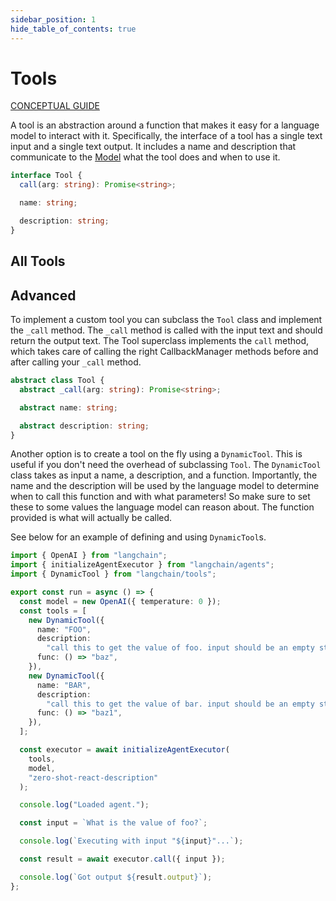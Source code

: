 ```yaml
---
sidebar_position: 1
hide_table_of_contents: true
---
```



# Tools

[CONCEPTUAL GUIDE](https://docs.langchain.com/docs/components/agents/tool)

A tool is an abstraction around a function that makes it easy for a language model to interact with it. Specifically, the interface of a tool has a single text input and a single text output. It includes a name and description that communicate to the [Model](../../models/) what the tool does and when to use it.

```typescript
interface Tool {
  call(arg: string): Promise<string>;

  name: string;

  description: string;
}
```

## All Tools

<DocCardList />

## Advanced

To implement a custom tool you can subclass the `Tool` class and implement the `_call` method. The `_call` method is called with the input text and should return the output text. The Tool superclass implements the `call` method, which takes care of calling the right CallbackManager methods before and after calling your `_call` method.

```typescript
abstract class Tool {
  abstract _call(arg: string): Promise<string>;

  abstract name: string;

  abstract description: string;
}
```

Another option is to create a tool on the fly using a `DynamicTool`. This is useful if you don't need the overhead of subclassing `Tool`.
The `DynamicTool` class takes as input a name, a description, and a function. Importantly, the name and the description will be used by the language model to determine when to call this function and with what parameters! So make sure to set these to some values the language model can reason about. The function provided is what will actually be called.

See below for an example of defining and using `DynamicTool`s.

```typescript
import { OpenAI } from "langchain";
import { initializeAgentExecutor } from "langchain/agents";
import { DynamicTool } from "langchain/tools";

export const run = async () => {
  const model = new OpenAI({ temperature: 0 });
  const tools = [
    new DynamicTool({
      name: "FOO",
      description:
        "call this to get the value of foo. input should be an empty string.",
      func: () => "baz",
    }),
    new DynamicTool({
      name: "BAR",
      description:
        "call this to get the value of bar. input should be an empty string.",
      func: () => "baz1",
    }),
  ];

  const executor = await initializeAgentExecutor(
    tools,
    model,
    "zero-shot-react-description"
  );

  console.log("Loaded agent.");

  const input = `What is the value of foo?`;

  console.log(`Executing with input "${input}"...`);

  const result = await executor.call({ input });

  console.log(`Got output ${result.output}`);
};
```
